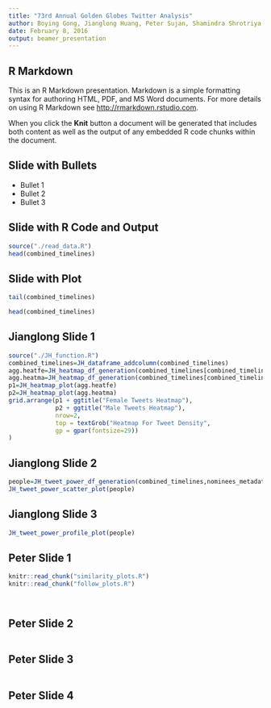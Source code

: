 ```yaml
---
title: "73rd Annual Golden Globes Twitter Analysis"
author: Boying Gong, Jianglong Huang, Peter Sujan, Shamindra Shrotriya, Tomofumi Ogawa
date: February 8, 2016
output: beamer_presentation
---
```


## R Markdown

This is an R Markdown presentation. Markdown is a simple formatting syntax for authoring HTML, PDF, and MS Word documents. For more details on using R Markdown see <http://rmarkdown.rstudio.com>.

When you click the **Knit** button a document will be generated that includes both content as well as the output of any embedded R code chunks within the document.

## Slide with Bullets

- Bullet 1
- Bullet 2
- Bullet 3

## Slide with R Code and Output

```r
source("./read_data.R")
head(combined_timelines)
```

## Slide with Plot

```r
tail(combined_timelines)
```


```r
head(combined_timelines)
```

## Jianglong Slide 1

```r
source("./JH_function.R")
combined_timelines=JH_dataframe_addcolumn(combined_timelines)
agg.heatfe=JH_heatmap_df_generation(combined_timelines[combined_timelines$is.female,])
agg.heatma=JH_heatmap_df_generation(combined_timelines[combined_timelines$is.male,])
p1=JH_heatmap_plot(agg.heatfe)
p2=JH_heatmap_plot(agg.heatma)
grid.arrange(p1 + ggtitle("Female Tweets Heatmap"),
             p2 + ggtitle("Male Tweets Heatmap"),
             nrow=2,
             top = textGrob("Heatmap For Tweet Density",
             gp = gpar(fontsize=29)) 
)


```

## Jianglong Slide 2

```r
people=JH_tweet_power_df_generation(combined_timelines,nominees_metadata)
JH_tweet_power_scatter_plot(people)
```

## Jianglong Slide 3

```r
JH_tweet_power_profile_plot(people)
```

## Peter Slide 1
```r
knitr::read_chunk("similarity_plots.R")
knitr::read_chunk("follow_plots.R")
```

```r
```

```r
```

## Peter Slide 2
```r
```

## Peter Slide 3
```r
```

## Peter Slide 4
